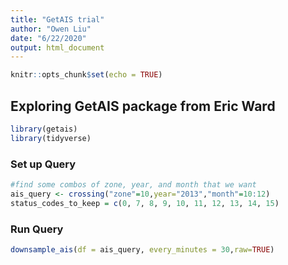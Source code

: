 ```yaml
---
title: "GetAIS trial"
author: "Owen Liu"
date: "6/22/2020"
output: html_document
---
```


```r
knitr::opts_chunk$set(echo = TRUE)
```

## Exploring GetAIS package from Eric Ward

```r
library(getais)
library(tidyverse)
```

### Set up Query

```r
#find some combos of zone, year, and month that we want
ais_query <- crossing("zone"=10,year="2013","month"=10:12)
status_codes_to_keep = c(0, 7, 8, 9, 10, 11, 12, 13, 14, 15)
```

### Run Query

```r
downsample_ais(df = ais_query, every_minutes = 30,raw=TRUE)

```



